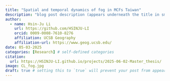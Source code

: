 ```yaml
---
title: "Spatial and temporal dynamics of fog in MCFs Taiwan"
description: "blog post description (appears underneath the title in smaller text) which is included on the listing pag>"
author:
  - name: Hsin-Ju Li
    url: https://github.com/HSINJU-LI
    orcid: 0009-0008-7610-8276
    affiliation: UCSB Geography
    affiliation-url: https://www.geog.ucsb.edu/
date: 05-03-2025
categories: [Research] # self-defined categories
citation:
  url: https://HSINJU-LI.github.io/projects/2025-06-02-Master_thesis/
image: CL_fog.jpg
draft: true # setting this to `true` will prevent your post from appearing on your listing page until you're ready!
---
```

